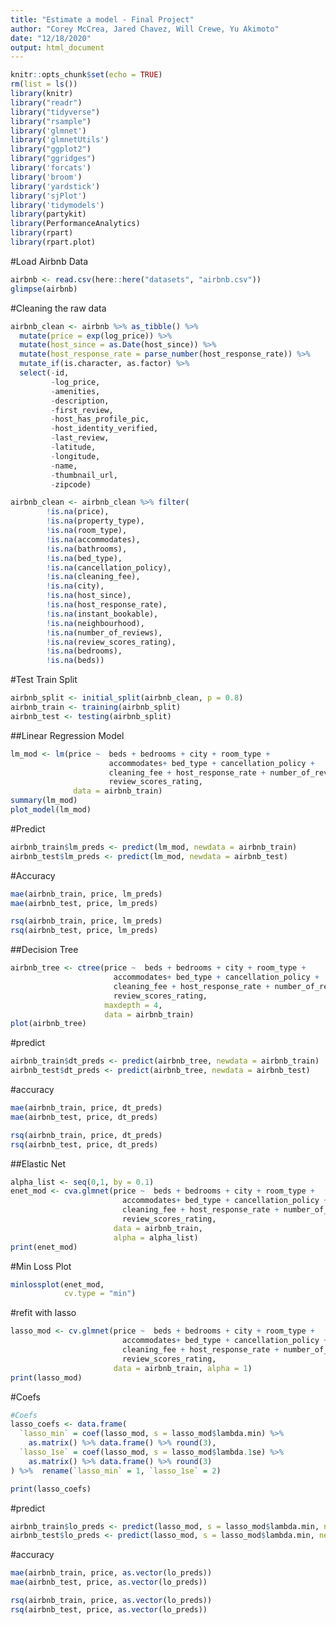 ```yaml
---
title: "Estimate a model - Final Project"
author: "Corey McCrea, Jared Chavez, Will Crewe, Yu Akimoto"
date: "12/18/2020"
output: html_document
---
```


```r
knitr::opts_chunk$set(echo = TRUE)
rm(list = ls())
library(knitr)
library("readr")
library("tidyverse")
library("rsample")
library('glmnet')
library('glmnetUtils')
library("ggplot2")
library("ggridges")
library('forcats')
library('broom')
library('yardstick')
library('sjPlot')
library('tidymodels')
library(partykit)
library(PerformanceAnalytics)
library(rpart)       
library(rpart.plot)
```


#Load Airbnb Data

```r
airbnb <- read.csv(here::here("datasets", "airbnb.csv"))
glimpse(airbnb)
```

#Cleaning the raw data
```r
airbnb_clean <- airbnb %>% as_tibble() %>%
  mutate(price = exp(log_price)) %>%
  mutate(host_since = as.Date(host_since)) %>%
  mutate(host_response_rate = parse_number(host_response_rate)) %>%
  mutate_if(is.character, as.factor) %>% 
  select(-id, 
         -log_price, 
         -amenities, 
         -description, 
         -first_review, 
         -host_has_profile_pic, 
         -host_identity_verified,
         -last_review, 
         -latitude,
         -longitude,
         -name,
         -thumbnail_url,
         -zipcode) 

airbnb_clean <- airbnb_clean %>% filter(
        !is.na(price), 
        !is.na(property_type),
        !is.na(room_type),
        !is.na(accommodates),
        !is.na(bathrooms),
        !is.na(bed_type),
        !is.na(cancellation_policy),
        !is.na(cleaning_fee),
        !is.na(city),
        !is.na(host_since),
        !is.na(host_response_rate),
        !is.na(instant_bookable),
        !is.na(neighbourhood),
        !is.na(number_of_reviews),
        !is.na(review_scores_rating),
        !is.na(bedrooms),
        !is.na(beds))
```



#Test Train Split

```r
airbnb_split <- initial_split(airbnb_clean, p = 0.8)
airbnb_train <- training(airbnb_split)
airbnb_test <- testing(airbnb_split)
```


##Linear Regression Model
```r
lm_mod <- lm(price ~  beds + bedrooms + city + room_type +
                      accommodates+ bed_type + cancellation_policy +
                      cleaning_fee + host_response_rate + number_of_reviews +
                      review_scores_rating, 
              data = airbnb_train)
summary(lm_mod)
plot_model(lm_mod)
```



#Predict
```r
airbnb_train$lm_preds <- predict(lm_mod, newdata = airbnb_train)
airbnb_test$lm_preds <- predict(lm_mod, newdata = airbnb_test)
```



#Accuracy
```r
mae(airbnb_train, price, lm_preds)
mae(airbnb_test, price, lm_preds)

rsq(airbnb_train, price, lm_preds)
rsq(airbnb_test, price, lm_preds)
```





##Decision Tree
```r
airbnb_tree <- ctree(price ~  beds + bedrooms + city + room_type +
                       accommodates+ bed_type + cancellation_policy +
                       cleaning_fee + host_response_rate + number_of_reviews +
                       review_scores_rating,
                     maxdepth = 4,
                     data = airbnb_train)
plot(airbnb_tree)
```



#predict
```r
airbnb_train$dt_preds <- predict(airbnb_tree, newdata = airbnb_train)
airbnb_test$dt_preds <- predict(airbnb_tree, newdata = airbnb_test)
```



#accuracy
```r
mae(airbnb_train, price, dt_preds)
mae(airbnb_test, price, dt_preds)

rsq(airbnb_train, price, dt_preds)
rsq(airbnb_test, price, dt_preds)
```








##Elastic Net
```r
alpha_list <- seq(0,1, by = 0.1)
enet_mod <- cva.glmnet(price ~  beds + bedrooms + city + room_type +
                         accommodates+ bed_type + cancellation_policy +
                         cleaning_fee + host_response_rate + number_of_reviews +
                         review_scores_rating, 
                       data = airbnb_train,
                       alpha = alpha_list)
print(enet_mod)
```



#Min Loss Plot
```r
minlossplot(enet_mod, 
            cv.type = "min")
```


#refit with lasso
```r
lasso_mod <- cv.glmnet(price ~  beds + bedrooms + city + room_type +
                         accommodates+ bed_type + cancellation_policy +
                         cleaning_fee + host_response_rate + number_of_reviews +
                         review_scores_rating, 
                       data = airbnb_train, alpha = 1)
print(lasso_mod)
```
#Coefs
```r
#Coefs
lasso_coefs <- data.frame(
  `lasso_min` = coef(lasso_mod, s = lasso_mod$lambda.min) %>%
    as.matrix() %>% data.frame() %>% round(3),
  `lasso_1se` = coef(lasso_mod, s = lasso_mod$lambda.1se) %>% 
    as.matrix() %>% data.frame() %>% round(3)
) %>%  rename(`lasso_min` = 1, `lasso_1se` = 2)

print(lasso_coefs)
```



#predict
```r
airbnb_train$lo_preds <- predict(lasso_mod, s = lasso_mod$lambda.min, newdata = airbnb_train)
airbnb_test$lo_preds <- predict(lasso_mod, s = lasso_mod$lambda.min, newdata = airbnb_test)
```



#accuracy
```r
mae(airbnb_train, price, as.vector(lo_preds))
mae(airbnb_test, price, as.vector(lo_preds))

rsq(airbnb_train, price, as.vector(lo_preds))
rsq(airbnb_test, price, as.vector(lo_preds))
```











